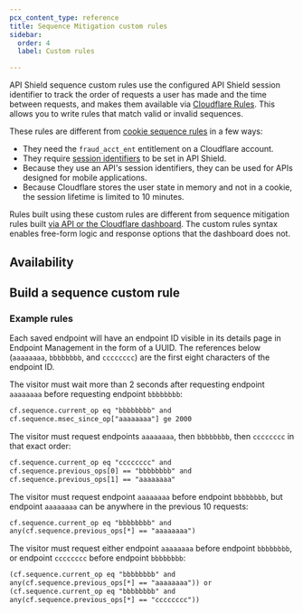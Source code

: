 ```yaml
---
pcx_content_type: reference
title: Sequence Mitigation custom rules
sidebar:
  order: 4
  label: Custom rules

---
```



API Shield sequence custom rules use the configured API Shield <GlossaryTooltip term="session identifier">session identifier</GlossaryTooltip> to track the order of requests a user has made and the time between requests, and makes them available via [Cloudflare Rules](/rules). This allows you to write rules that match valid or invalid sequences.

These rules are different from [cookie sequence rules](/bots/additional-configurations/sequence-rules/) in a few ways: 

- They need the `fraud_acct_ent` entitlement on a Cloudflare account.
- They require [session identifiers](/api-shield/get-started/#session-identifiers) to be set in API Shield.
- Because they use an API's session identifiers, they can be used for APIs designed for mobile applications.
- Because Cloudflare stores the user state in memory and not in a cookie, the session lifetime is limited to 10 minutes.

Rules built using these custom rules are different from sequence mitigation rules built [via API or the Cloudflare dashboard](/api-shield/security/sequence-mitigation/). The custom rules syntax enables free-form logic and response options that the dashboard does not.

## Availability

<Render file="sequence-rules-availability" product="bots" />

## Build a sequence custom rule

<Render file="sequence-custom-rules" />

### Example rules

Each saved endpoint will have an endpoint ID visible in its details page in Endpoint Management in the form of a UUID. The references below (`aaaaaaaa`, `bbbbbbbb`, and `cccccccc`) are the first eight characters of the endpoint ID.

The visitor must wait more than 2 seconds after requesting endpoint `aaaaaaaa` before requesting endpoint `bbbbbbbb`:

```txt
cf.sequence.current_op eq "bbbbbbbb" and 
cf.sequence.msec_since_op["aaaaaaaa"] ge 2000
```

The visitor must request endpoints `aaaaaaaa`, then `bbbbbbbb`, then `cccccccc` in that exact order:

```txt
cf.sequence.current_op eq "cccccccc" and 
cf.sequence.previous_ops[0] == "bbbbbbbb" and 
cf.sequence.previous_ops[1] == "aaaaaaaa"
```

The visitor must request endpoint `aaaaaaaa` before endpoint `bbbbbbbb`, but endpoint `aaaaaaaa` can be anywhere in the previous 10 requests:

```txt
cf.sequence.current_op eq "bbbbbbbb" and 
any(cf.sequence.previous_ops[*] == "aaaaaaaa")
```

The visitor must request either endpoint `aaaaaaaa` before endpoint `bbbbbbbb`, or endpoint `cccccccc` before endpoint `bbbbbbbb`:

```txt
(cf.sequence.current_op eq "bbbbbbbb" and 
any(cf.sequence.previous_ops[*] == "aaaaaaaa")) or 
(cf.sequence.current_op eq "bbbbbbbb" and 
any(cf.sequence.previous_ops[*] == "cccccccc"))
```